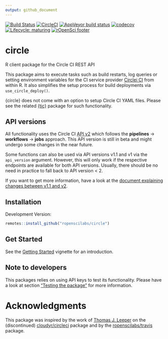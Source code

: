 ```yaml
---
output: github_document
---
```


<!-- badges: start -->
[![Build Status](https://img.shields.io/travis/ropenscilabs/circle/master?label=macOS&logo=travis&style=flat-square)](https://travis-ci.org/ropenscilabs/circle)
[![CircleCI](https://img.shields.io/circleci/build/gh/ropenscilabs/circle/master?label=Linux&logo=circle&logoColor=green&style=flat-square)](https://circleci.com/gh/ropenscilabs/circle)
[![AppVeyor build status](https://img.shields.io/appveyor/ci/ropensci/circle?label=Windows&logo=appveyor&style=flat-square)](https://ci.appveyor.com/project/ropensci/circle)
[![codecov](https://codecov.io/gh/ropenscilabs/circle/branch/master/graph/badge.svg)](https://codecov.io/gh/ropenscilabs/circle)
[![Lifecycle: maturing](https://img.shields.io/badge/lifecycle-maturing-blue.svg)](https://www.tidyverse.org/lifecycle/#maturing)
[![rOpenSci footer](http://ropensci.org/public_images/github_footer.png)](https://ropensci.org)
<!-- badges: end -->

# circle

R client package for the Circle CI REST API

This package aims to execute tasks such as build restarts, log queries or setting environment variables for the CI service provider [Circlei CI](https://circleci.com/) from within R.
It also simplifies the setup process for build deployments via `use_circle_deploy()`.

{circle} does not come with an option to setup Circle CI YAML files.
Please see the related [{tic}](https://github.com/ropensci/tic) package for such functionality.

## API versions

All functionality uses the Circle CI [API v2](https://github.com/CircleCI-Public/api-preview-docs) which follows the **pipelines** -> **workflows** -> **jobs** approach.
This API version is still in beta and might undergo some changes in the near future.

Some functions can also be used via API versions v1.1 and v1 via the `api_version` argument.
However, this will only work if the respective endpoints are available for both API versions.
Usually, there should be no need in practice to fall back to API version < 2.

If you want to get more information, have a look at the [document explaining changes between v1.1 and v2](https://github.com/CircleCI-Public/api-preview-docs/blob/master/docs/api-changes.md#endpoints-likely-being-removed-in-api-v2-still-available-in-v11-for-now).

## Installation

Development Version:

```r
remotes::install_github("ropenscilabs/circle")
```

## Get Started

See the [Getting Started](https://ropenscilabs.github.io/circle/articles/circle.html) vignette for an introduction.

## Note to developers

This packages relies on using API keys to test its functionality.
Please have a look at section ["Testing the package"](https://github.com/ropenscilabs/circle/blob/master/.github/CONTRIBUTING.md#testing-the-package) for more information.

# Acknowledgments

This package was inspired by the work of [Thomas J. Leeper](https://github.com/leeper) on the (discontinued) [cloudyr/circleci](https://github.com/cloudyr/circleci) package and by the [ropenscilabs/travis](https://github.com/ropenscilabs/travis) package.
